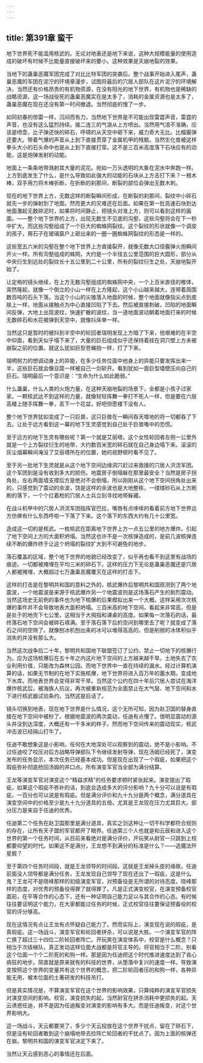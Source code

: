 ```yaml
---
---
---
```

title: 第391章 蛮干
---



地下世界死不能滥用核武的。无论对地表还是地下来说，这种大规模能量的使用造成的破坏有时候不比能量直接破坏来的要小。这种效果是天崩地裂的效果。

当地下的蛊巢恶魔军团完成了对比比特军团的突袭后。整个战事开始进入尾声，蛊巢恶魔的军团在泥泞的环境章漫步，试图将最后的穴居人部队在这片泥泞的环境解决，当然还有价格昂贵的有机物资源，在没有阳光的地下世界，有机物也是稀缺的战略资源，这一场战役死的蛊巢恶魔实在是太多了，消耗的金属资源也是太多了，蛊巢恶魔在现在还没有第一时间撤退。当然彻底的慢了一步。

如同初春的惊雷一样，沉闷而有力，当然地下世界是不可能出现雷霆声音，雷霆的声音，也没有这么猛烈持续。接二连三的气浪从上方喷出。当然用气浪不准确，应该是喷壶，比子弹还快的碎石，呼啸的从天空中砸下来，威力奇大无比。比榴霰弹还要大。带着气爆的声音从上到下直接贯穿了金属机甲的残骸。当然生化兽被这样拳头大小的石头命中也是从上到下直接打穿。这不是三百米高度落下石块应有的动能，这是炮弹发射的动能。

地面上一条条地带溅射其大量的泥花。宛如一万头透明的大象在泥水中奔跑一样。上方到底发生了什么，是什么导致如此强大的动能的石块从上方击打下来？一根木棒，双手用力将木棒折断，在折断的刹那间，断裂的部位会弹出无数木刺。

现在的地下世界上方，无数这样的断裂瞬间形成，在断裂的刹那间，裂纹中小碎石就先一步的弹射到了地面。然而更大的灾难还在后面。如果在第一批高速石块到达地面激起无数碎泥时，如果将时间静止，把镜头对准上方，则可以看到这样的画面。——整个地下世界的上方，出现无数生不见底的沟壑，这些沟壑将会在下一秒中扩大。而这些沟壑组成了一个巨大的蜘蛛网裂纹。这个裂纹的形状就像一个调皮的孩子，用石子在玻璃窗户上砸出来的一圈一圈蜘蛛网裂纹的形态是一样的。

这些宽五六米的沟壑在整个地下世界上方直接裂开，就像无数大口径霰弹火炮瞬间开火一样。所有沟壑组成的蛛网，大约是一个半径五公里范围的巨大圆形，部分从中央衍生到远处的裂纹长十五公里到二十公里，所有的裂纹衍生之处，天崩地裂开始了。

让定格的镜头继续，在上方无数沟壑组成的蜘蛛网中央，一个上百米直径的椎体，突然隆起，就像一个倒立的小山一样在上方隆起，这个小山越来越大，连带着周围数百吨的石头下落。当这个小山的尖锥落入地面的时候，整个地面就像指尖点到皮肤上一样，地面从接触点为中心直接凹陷了下去。然后被直接刺破，凹陷的地面瞬间反弹，大地上出现波纹，快速扩散的波纹，当一道地面波动朝着地面打来的时候无数碎石和水花被弹到天空中，就像抖床单一样。

当然这只是暂时的被抖到半空中的轮回者瑞明发现上方暗了下来，他艰难的在半空中仰面，看到天似乎塌下来了，大量的巨石组成似乎还保持着挂在洞穴壁上方未被崩裂之前的位置。就这么犹如巨型苍蝇拍一样，打了下来。

瑞明努力的想调动身上的异能，在多少任务位面中他身上的异能只要发挥出来一半，这些巨石就会像豆腐一样被自己一剑斩开。看到犹如一面巨型墙壁压向自己的巨石。瑞明最后一个意识是：“生命为什么如此脆弱。”

什么蛊巢，什么人类的火炮力量，在这种天崩地裂的场景下，全都是小孩子过家家。一颗核武达不到这样的力量，就像轻轻挥舞一拳打不死人一样，但是要在六层高楼上随手挥舞一拳，丢下一个花盆，好吧但愿楼下没有人。

整个地下世界犹如变成了一只巨兽，这只巨兽在一瞬间吞天噬地的将一切都吞了下去。让处于远方看到这一幕的地下生灵感觉到自己处于巨兽嘴中的恐慌。

至于远方的地下生灵有哪些呢？第一个就是艾丽塔。这个女性轮回者左侧一公里外就是一个上方裂纹衍生的地带，大约数百米宽的碎石就在自己身边塌下来。滚滚的灰尘烟幕瞬间淹没了艾丽塔所在的位置，她的视野顿时看不见了。

至于另一批地下生灵就是从这个地下空间边缘洞穴赶过来救援的穴居人洪流军团。这个军团到是没有收到多大的损伤。地震房子倒塌躲在那里最安全？当然是房子拐角处，左右两面墙支撑后方是绝对不会倒塌，所以刚刚从这个地下空间拐角处出来的，只感觉到了震动的余波，饶是这样的余波也是大地整栋，一缕缕砂石从上方刷刷的落下，一个个扛着枪的穴居人士兵立刻寻找地带躲藏。

在战斗机甲中的穴居人洪流军团指挥官巴拉，嘴唇有点哆嗦的看着前方地下世界远方仿佛有什么东西呼啦一下落了下来。这个落下的东西大约有几十公里宽。

造成这一切的是核武。一枚核武在距离地下世界上方一点五公里的地方爆炸。引起了地下空间上方的大面积坍塌。当然这也许不是一次核弹造成的，是前几波核弹连续不断的爆炸终于让这个坍塌的裂纹扩大到不可避免的地步。

落石覆盖的区域，整个地下世界的地貌已经改变了，似乎再也看不到这里有战场的痕迹。一切都被掩埋在平均三米的碎石下。这样的压力下无论是蛊巢恶魔还是穴居人都被掩埋，大概超过七万蛊巢恶魔覆灭在这样的打击下。

这样的打击是在黎明共和国的意料之外的，核武爆炸后黎明共和国观测到了两个地震波，一个地震波是来源于核武爆炸另一个地震波则是这场落石产生的剧烈震动。当然这场史无前例的事件也为地下核爆的后果模拟出来一个大概。这样采用次次核爆的事件并不会导致地表大面积坍塌。三百米高的地下空间，看起来非常高，但是是处于的地壳下七公里，这相当于大拇指和课桌的高度。如果每一次落石的话，最终落石地下空间会被碎石填满。至于落石落下后的空间到哪里去了呢？就变成了落石之间的空隙了。就像刨冰机刨出来的冰可以堆得高高的，但是削弱的冰体积似乎消失的并没有那么大。

当然这次战争后二十年，黎明共和国地下联盟签订了公约，禁止一切地下的核爆行为。应为这场核爆后在五十年之内这片地下空间的上方越来越干旱。土地失去了农业利用价值，只能改为森林公园。而地下世界中一直在持续的漏水。经过计算机演算的话，如果无节制的在地下实施核爆，地下世界将进入百万年的蓄水期。变成地下水库。而地表世界会变得非常干旱。当然这个公约在四十年后穴居人尝试在海洋爆炸核武后，被海族人抗议，再次被重新规范为全面禁止在大气层、地下空间和水下进行核武器试验条约。当然这是后话了。

镜头切换到地表，现在地下世界是什么情况，这个无所可知，因为赵卫国的替身直接在地下空间中被秒了。根据地震波的两次震动，任迪有点懵了。很明显震动的源头并没到达深度，大概还有一千多米的样子。然而地下空间传来的震动现实，核武冲击波已经隔山打牛了。

任迪不敢想象这是小影响，任何在大地深处可以观察到的震动，绝不是小影响。不过任迪咬了咬压对后方战略导弹部队下令继续发射导弹，现在汤姆已经死了，演变发布的任务显示，本次任务已经基本成功。但是现在出现了一个瑕疵，如果把这个瑕疵弥补彻底抢回汤姆的井口点。所有演变军官当全部为满分结算。

王龙等演变军官对演变这个“精益求精”的任务要求顿时紧张起来。演变提出了瑕疵，如果这个瑕疵不弥补的话，到底会造成多大的评分影响？九十分可以说是有瑕疵，一百分也可以说是有瑕疵。但是满分评价和九十九分是两个概念，满分道具在演变空间中的价格至少是九十九分道具的五倍。尤其是王龙现在压力尤其巨大。部分压力是来自于任迪的优秀。

任迪第二个任务在赵卫国那里是满分道具，真实之剑这种让一切不科学都符合规则的存在，让所有天子盟的军官都开了眼界。任迪第三个人也就是和云辰和进入这个世界的第一个任务时间，从目前来看绝对是满分评价，开玩笑从尉官一只跳到上校都要仰望的时代。如果这不是满分，王龙想不到满分的标准是什么？——造魔法歼星舰？

至于第四个任务时间段，就是王龙领导的时间段。这就是王龙掉头皮的缘故，任迪前面没人领导都是满分任务，王龙发现自己领导了现在还出了一瑕疵，这是什么鬼？王龙可不是晓峰那样的初级演变军官，对预备役是无所谓的对待态度。晓峰那样的态度，对优秀的预备役得罪了就得罪了。凡是正式演变校官，在演变预备校官面前，在平等合作的心态下，还有一种证明自己能力足以与其合作的心态。有时候往往要证明这个能力，在大家都能过任务的时候，正式校官往往要保证预备役的校官的评分够高。

现在这情况有点让王龙有点怀疑自己能力了。然而实际上，演变现在说的瑕疵，是真瑕疵。这一场战斗，演变军官和轮回者拼杀，可以说是大胜。一个演变军官的阵亡换了超过三十四位二阶轮回者阵亡。开玩笑在演变体系中，校官是什么概念？只相当于次级梯队，真正发动这样位面大战都是将官主导的。将官相当于二阶。别看这个位面一个个二阶死的和狗一样。那是因为任迪把这个时代推进速度达到了丧心病狂的地步。简直就是原来就有的科技的世界，从堕落中复兴的速度一样。导致演变按照这个世界的变量共有这个世界的概念，把二阶轮回者压的和狗一样，各种异能无用，被本位面的土著研发的科技吊打。

但是真实情况是，不算演变军官在这个世界的影响效果，只算纯粹的演变军官损失对演变空间的影响。校官，演变损失的起，当然尉官在拼杀消耗中更损失的起。天云诱惑任迪，并不是因为任迪叛变对演变的影响有多大。而是任迪叛变，对这个世界影响大。

这一场战斗，天云都要哭了，多少个天云投放在这个世界干扰点，留在了碎石下，但是没有轮回者敢到这个崩塌地带去捡阵亡轮回者的干扰点了。因为上面的核弹还在崩。黎明共和国的演变军官决定下来了。

当然让天云感到恶心的事情还在后面。